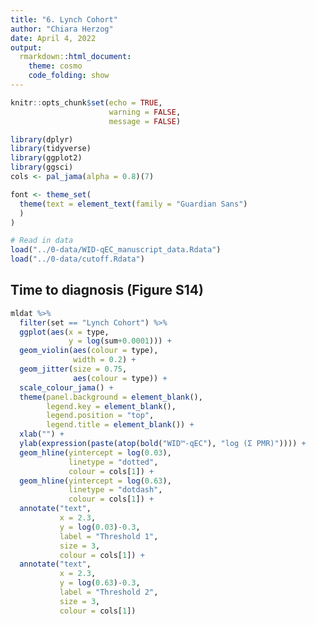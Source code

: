 ```yaml
---
title: "6. Lynch Cohort"
author: "Chiara Herzog"
date: April 4, 2022
output:
  rmarkdown::html_document:
    theme: cosmo
    code_folding: show
---
```


```r
knitr::opts_chunk$set(echo = TRUE,
                      warning = FALSE,
                      message = FALSE)

library(dplyr)
library(tidyverse)
library(ggplot2)
library(ggsci)
cols <- pal_jama(alpha = 0.8)(7)

font <- theme_set(
  theme(text = element_text(family = "Guardian Sans")
  )
)

# Read in data
load("../0-data/WID-qEC_manuscript_data.Rdata")
load("../0-data/cutoff.Rdata")
```


## Time to diagnosis (Figure S14)

```r
mldat %>%
  filter(set == "Lynch Cohort") %>%
  ggplot(aes(x = type,
             y = log(sum+0.0001))) +
  geom_violin(aes(colour = type),
              width = 0.2) +
  geom_jitter(size = 0.75,
              aes(colour = type)) +
  scale_colour_jama() +
  theme(panel.background = element_blank(),
        legend.key = element_blank(),
        legend.position = "top",
        legend.title = element_blank()) +
  xlab("") +
  ylab(expression(paste(atop(bold("WID™-qEC"), "log (Σ PMR)")))) +
  geom_hline(yintercept = log(0.03),
             linetype = "dotted",
             colour = cols[1]) +
  geom_hline(yintercept = log(0.63),
             linetype = "dotdash",
             colour = cols[1]) +
  annotate("text",
           x = 2.3,
           y = log(0.03)-0.3,
           label = "Threshold 1",
           size = 3,
           colour = cols[1]) +
  annotate("text",
           x = 2.3,
           y = log(0.63)-0.3,
           label = "Threshold 2",
           size = 3,
           colour = cols[1])
```